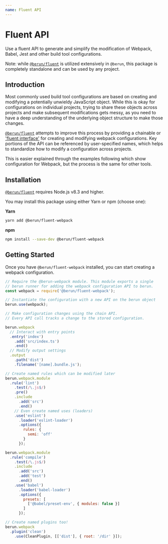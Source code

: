 ```yaml
---
name: Fluent API
---
```


# Fluent API

Use a fluent API to generate and simplify the modification of
Webpack, Babel, Jest and other build tool configurations.

Note: while [`@berun/fluent`](https://www.npmjs.com/package/@berun/fluent) is utilized extensively in `@berun`, this package is
completely standalone and can be used by any project.

## Introduction

Most commonly used build tool configurations are based on creating and modifying a
potentially unwieldy JavaScript object. While this is okay for configurations
on individual projects, trying to share these objects across projects and
make subsequent modifications gets messy, as you need to have a deep
understanding of the underlying object structure to make those changes.

[`@berun/fluent`](https://www.npmjs.com/package/@berun/fluent) attempts to improve 
this process by providing a chainable or
['fluent interface'](https://en.wikipedia.org/wiki/Fluent_interface) for creating and modifying webpack configurations. 
Key portions of the API can be referenced by user-specified names, which helps to
standardize how to modify a configuration across projects.

This is easier explained through the examples following which show configuration for Webpack,
but the process is the same for other tools.

## Installation

[`@berun/fluent`](https://www.npmjs.com/package/@berun/fluent) requires Node.js v8.3 and higher. 

You may install this package using either Yarn or npm (choose one):

**Yarn**

```bash
yarn add @berun/fluent-webpack
```

**npm**

```bash
npm install --save-dev @berun/fluent-webpack
```

## Getting Started

Once you have `@berun/fluent-webpack` installed, you can start creating a
webpack configuration.

```js
// Require the @berun-webpack module. This module exports a single
// berun runner for adding the webpack configuration API to berun.
const webpack = require('@berun/fluent-webpack');

// Instantiate the configuration with a new API on the berun object
berun.use(webpack);

// Make configuration changes using the chain API.
// Every API call tracks a change to the stored configuration.

berun.webpack
  // Interact with entry points
  .entry('index')
    .add('src/index.ts')
    .end()
  // Modify output settings
  .output
    .path('dist')
    .filename('[name].bundle.js');

// Create named rules which can be modified later
berun.webpack.module
  .rule('lint')
    .test(/\.js$/)
    .pre()
    .include
      .add('src')
      .end()
    // Even create named uses (loaders)
    .use('eslint')
      .loader('eslint-loader')
      .options({
        rules: {
          semi: 'off'
        }
      });

berun.webpack.module
  .rule('compile')
    .test(/\.js$/)
    .include
      .add('src')
      .add('test')
      .end()
    .use('babel')
      .loader('babel-loader')
      .options({
        presets: [
          ['@babel/preset-env', { modules: false }]
        ]
      });

// Create named plugins too!
berun.webpack
  .plugin('clean')
    .use(CleanPlugin, [['dist'], { root: '/dir' }]);

```


